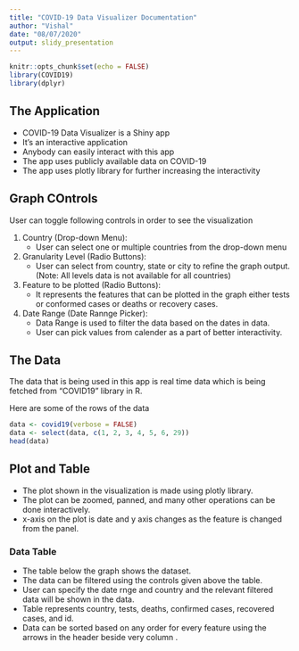---
title: "COVID-19 Data Visualizer Documentation"
author: "Vishal"
date: "08/07/2020"
output: slidy_presentation
---

```{r setup, include=FALSE}
knitr::opts_chunk$set(echo = FALSE)
library(COVID19)
library(dplyr)
```

## The Application

- COVID-19 Data Visualizer is a Shiny app
- It's an interactive application 
- Anybody can easily interact with this app
- The app uses publicly available data on COVID-19
- The app uses plotly library for further increasing the interactivity 


## Graph COntrols

User can toggle following controls in order to see the visualization

1. Country (Drop-down Menu):
    - User can select one or multiple countries from the drop-down menu

2. Granularity Level (Radio Buttons):
    - User can select from country, state or city to refine the graph output.
    (Note: All levels data is not available for all countries)

3. Feature to be plotted (Radio Buttons):
    - It represents the features that can be plotted in the graph either tests or conformed cases or deaths or recovery cases.

4. Date Range (Date Rannge Picker): 
    - Data Range is used to filter the data based on the dates in data.
    - User can pick values from calender as a part of better interactivity.

## The Data

The data that is being used in this app is real time data which is being fetched from "COVID19" library in R.

Here are some of the rows of the data

```{r echo=TRUE, warning=FALSE}
data <- covid19(verbose = FALSE)
data <- select(data, c(1, 2, 3, 4, 5, 6, 29))
head(data)
```

## Plot and Table

- The plot shown in the visualization is made using plotly library.
- The plot can be zoomed, panned, and many other operations can be done interactively.
- x-axis on the plot is date and y axis changes as the feature is changed from the panel.

<h3> Data Table</h3>

- The table below the graph shows the dataset.
- The data can be filtered using the controls given above the table.
- User can specify the date rnge and country and the relevant filtered data will be shown in the data.
- Table represents country, tests, deaths, confirmed cases, recovered cases, and id.
- Data can be sorted based on any order for every feature using the arrows in the header beside very column .

